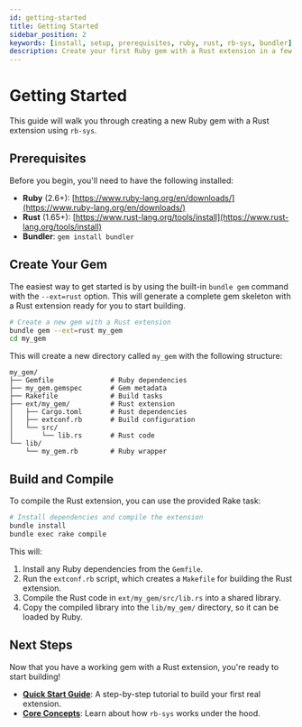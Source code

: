 ```yaml
---
id: getting-started
title: Getting Started
sidebar_position: 2
keywords: [install, setup, prerequisites, ruby, rust, rb-sys, bundler]
description: Create your first Ruby gem with a Rust extension in a few simple steps.
---
```


# Getting Started

This guide will walk you through creating a new Ruby gem with a Rust extension using `rb-sys`.

## Prerequisites

Before you begin, you'll need to have the following installed:

- **Ruby** (2.6+): [https://www.ruby-lang.org/en/downloads/](https://www.ruby-lang.org/en/downloads/)
- **Rust** (1.65+): [https://www.rust-lang.org/tools/install](https://www.rust-lang.org/tools/install)
- **Bundler**: `gem install bundler`

## Create Your Gem

The easiest way to get started is by using the built-in `bundle gem` command with the `--ext=rust` option. This will generate a complete gem skeleton with a Rust extension ready for you to start building.

```bash
# Create a new gem with a Rust extension
bundle gem --ext=rust my_gem
cd my_gem
```

This will create a new directory called `my_gem` with the following structure:

```
my_gem/
├── Gemfile              # Ruby dependencies
├── my_gem.gemspec       # Gem metadata
├── Rakefile             # Build tasks
├── ext/my_gem/          # Rust extension
│   ├── Cargo.toml       # Rust dependencies
│   ├── extconf.rb       # Build configuration
│   └── src/
│       └── lib.rs       # Rust code
└── lib/
    └── my_gem.rb        # Ruby wrapper
```

## Build and Compile

To compile the Rust extension, you can use the provided Rake task:

```bash
# Install dependencies and compile the extension
bundle install
bundle exec rake compile
```

This will:

1.  Install any Ruby dependencies from the `Gemfile`.
2.  Run the `extconf.rb` script, which creates a `Makefile` for building the Rust extension.
3.  Compile the Rust code in `ext/my_gem/src/lib.rs` into a shared library.
4.  Copy the compiled library into the `lib/my_gem/` directory, so it can be loaded by Ruby.

## Next Steps

Now that you have a working gem with a Rust extension, you're ready to start building!

- **[Quick Start Guide](quick-start)**: A step-by-step tutorial to build your first real extension.
- **[Core Concepts](core-concepts)**: Learn about how `rb-sys` works under the hood.

